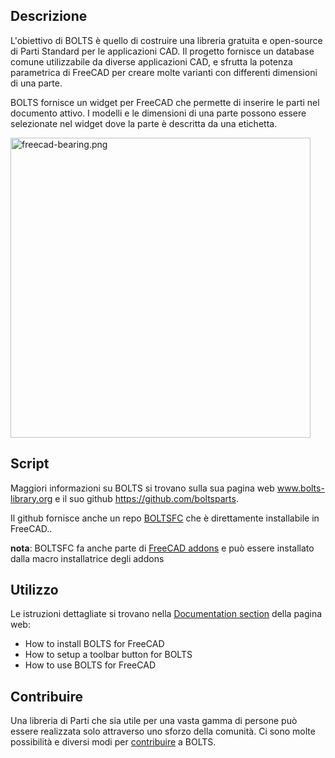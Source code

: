 <languages/>
{{Macro/it
|Name=BOLTS
|Translate=BOLTS
|Icon=Macro_BOLTS.png
|Description=BOLTS cerca di fornire una libreria di parti comuni e standard per FreeCAD
|Author=jreinhardt

}}

==Descrizione==
L'obiettivo di BOLTS è quello di costruire una libreria gratuita e open-source di Parti Standard per le applicazioni CAD. Il progetto fornisce un database comune utilizzabile da diverse applicazioni CAD, e sfrutta la potenza parametrica di FreeCAD per creare molte varianti con differenti dimensioni di una parte.

BOLTS fornisce un widget per FreeCAD che permette di inserire le parti nel documento attivo. I modelli e le dimensioni di una parte possono essere selezionate nel widget dove la parte è descritta da una etichetta.

[[File:freecad-bearing.png|480px]]
{{Caption|Il widget BOLTS e un cuscinetto da BOLTS}}


==Script==
Maggiori informazioni su BOLTS si trovano sulla sua pagina web [https://www.bolts-library.org/en/index.html www.bolts-library.org] e il suo github [https://github.com/boltsparts https://github.com/boltsparts].

Il github fornisce anche un repo [https://github.com/boltsparts/BOLTSFC BOLTSFC] che è direttamente installabile in FreeCAD..

'''nota''': BOLTSFC fa anche parte di [https://github.com/FreeCAD/FreeCAD-addons FreeCAD addons] e può essere installato dalla macro installatrice degli addons

==Utilizzo==
Le istruzioni dettagliate si trovano nella [https://github.com/boltsparts/BOLTSFC/blob/master/README.md Documentation section] della pagina web:
* How to install BOLTS for FreeCAD
* How to setup a toolbar button for BOLTS
* How to use BOLTS for FreeCAD

== Contribuire ==
Una libreria di Parti che sia utile per una vasta gamma di persone può essere realizzata solo attraverso uno sforzo della comunità. Ci sono molte possibilità e diversi modi per [https://boltsparts.github.io/en/contribute.html contribuire] a BOLTS.